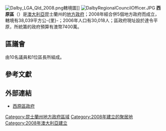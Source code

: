{{unreferenced|time=2018-11-29T12:08:13+00:00}}
[[File:Dalby_LGA_Qld_2008.png|thumb]]轄境圖]]
[[File:DalbyRegionalCouncilOfficer.JPG|thumb]]
'''西原區'''（{{lang-en|Western Downs Region}}）是[[澳大利亞|澳大利亞]]昆士蘭州的[[地方政府區域|地方政府]]；2008年經合併5個地方政府而成立，轄境有38,039平方公-{里}-；2006年人口有30,018人；區政府現址設於達令平原，所統籌的政府預算有澳幣7400萬。

== 區議會 ==
由10名議員和1位區長所組成。

== 參考文獻 ==
{{reflist}} 

== 外部連結 ==
* [https://web.archive.org/web/20100414134847/http://www.dalbyrc.qld.gov.au/ 西原區政府]

{{Local Government Areas of Queensland}}

{{DEFAULTSORT:Western Downs}}
[[Category:昆士蘭州地方政府區域|Category:昆士蘭州地方政府區域]]
[[Category:2008年建立的聚居地|Category:2008年建立的聚居地]]
[[Category:2008年澳大利亞建立|Category:2008年澳大利亞建立]]

{{Queensland-geo-stub}}